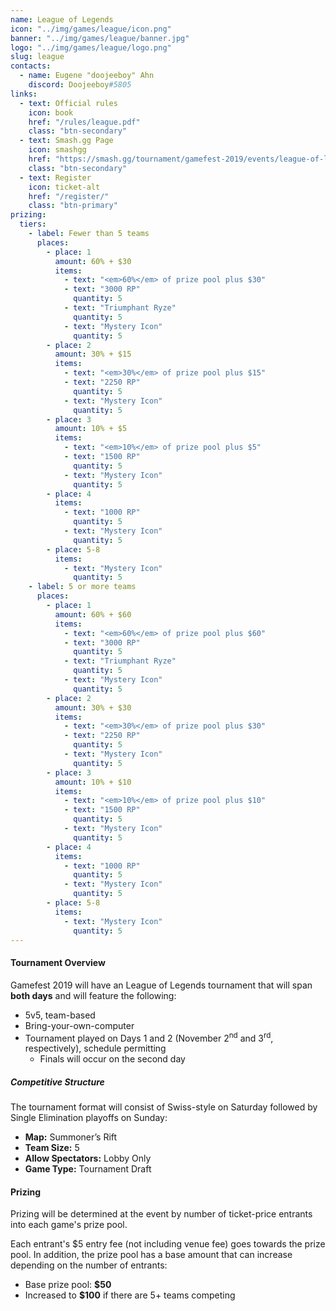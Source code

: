 ---
name: League of Legends
icon: "../img/games/league/icon.png"
banner: "../img/games/league/banner.jpg"
logo: "../img/games/league/logo.png"
slug: league
contacts:
  - name: Eugene "doojeeboy" Ahn
    discord: Doojeeboy#5805
links:
  - text: Official rules
    icon: book
    href: "/rules/league.pdf"
    class: "btn-secondary"
  - text: Smash.gg Page
    icon: smashgg
    href: "https://smash.gg/tournament/gamefest-2019/events/league-of-legends-5v5-byoc"
    class: "btn-secondary"
  - text: Register
    icon: ticket-alt
    href: "/register/"
    class: "btn-primary"
prizing:
  tiers:
    - label: Fewer than 5 teams
      places:
        - place: 1
          amount: 60% + $30
          items:
            - text: "<em>60%</em> of prize pool plus $30"
            - text: "3000 RP"
              quantity: 5
            - text: "Triumphant Ryze"
              quantity: 5
            - text: "Mystery Icon"
              quantity: 5
        - place: 2
          amount: 30% + $15
          items:
            - text: "<em>30%</em> of prize pool plus $15"
            - text: "2250 RP"
              quantity: 5
            - text: "Mystery Icon"
              quantity: 5
        - place: 3
          amount: 10% + $5
          items:
            - text: "<em>10%</em> of prize pool plus $5"
            - text: "1500 RP"
              quantity: 5
            - text: "Mystery Icon"
              quantity: 5
        - place: 4
          items:
            - text: "1000 RP"
              quantity: 5
            - text: "Mystery Icon"
              quantity: 5
        - place: 5-8
          items:
            - text: "Mystery Icon"
              quantity: 5
    - label: 5 or more teams
      places:
        - place: 1
          amount: 60% + $60
          items:
            - text: "<em>60%</em> of prize pool plus $60"
            - text: "3000 RP"
              quantity: 5
            - text: "Triumphant Ryze"
              quantity: 5
            - text: "Mystery Icon"
              quantity: 5
        - place: 2
          amount: 30% + $30
          items:
            - text: "<em>30%</em> of prize pool plus $30"
            - text: "2250 RP"
              quantity: 5
            - text: "Mystery Icon"
              quantity: 5
        - place: 3
          amount: 10% + $10
          items:
            - text: "<em>10%</em> of prize pool plus $10"
            - text: "1500 RP"
              quantity: 5
            - text: "Mystery Icon"
              quantity: 5
        - place: 4
          items:
            - text: "1000 RP"
              quantity: 5
            - text: "Mystery Icon"
              quantity: 5
        - place: 5-8
          items:
            - text: "Mystery Icon"
              quantity: 5
---

#### Tournament Overview

Gamefest 2019 will have an League of Legends tournament that will span **both days** and will feature the following:

- 5v5, team-based
- Bring-your-own-computer
- Tournament played on Days 1 and 2 (November 2<sup>nd</sup> and 3<sup>rd</sup>, respectively), schedule permitting
  - Finals will occur on the second day

##### Competitive Structure

The tournament format will consist of Swiss-style on Saturday followed by Single Elimination playoffs on Sunday:

- **Map:** Summoner’s Rift
- **Team Size:** 5
- **Allow Spectators:** Lobby Only
- **Game Type:** Tournament Draft

<Section>

#### Prizing

Prizing will be determined at the event by number of ticket-price entrants into each game's prize pool.


Each entrant's $5 entry fee (not including venue fee) goes towards the prize pool. In addition, the prize pool has a base amount that can increase depending on the number of entrants:

- Base prize pool: **$50**
- Increased to **$100** if there are 5+ teams competing

<MultiPrizing tiers={props.prizing.tiers} /></Section>
<Section><Contact contacts={props.contacts} /></Section>
